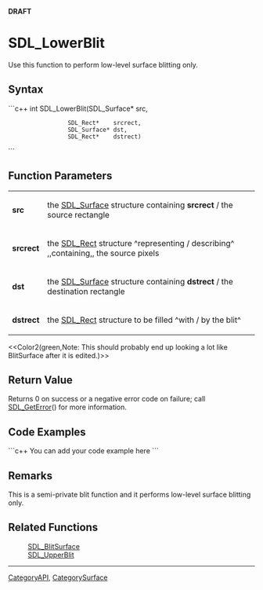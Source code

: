 <!-- pragma section-numbers off -->
<!-- pragma disable-camelcase -->
'''DRAFT'''

= SDL_LowerBlit =
Use this function to perform low-level surface blitting only.


== Syntax ==
```c++
int SDL_LowerBlit(SDL_Surface* src,
                  SDL_Rect*    srcrect,
                  SDL_Surface* dst,
                  SDL_Rect*    dstrect)
```

== Function Parameters ==
{|
|'''src'''
|the [[SDL_Surface]] structure containing '''srcrect''' / the source rectangle
|-
|'''srcrect'''
|the [[SDL_Rect]] structure ^representing / describing^ ,,containing,, the source pixels
|-
|'''dst'''
|the [[SDL_Surface]] structure containing '''dstrect''' / the destination rectangle
|-
|'''dstrect'''
|the [[SDL_Rect]] structure to be filled ^with / by the blit^
|}


<<Color2(green,Note: This should probably end up looking a lot like BlitSurface after it is edited.)>>

== Return Value ==
Returns 0 on success or a negative error code on failure; call [[SDL_GetError]]() for more information.

== Code Examples ==
```c++
You can add your code example here
```

== Remarks ==
This is a semi-private blit function and it performs low-level surface blitting only.

== Related Functions ==
:[[SDL_BlitSurface]]
:[[SDL_UpperBlit]]

----
[[CategoryAPI]], [[CategorySurface]]
